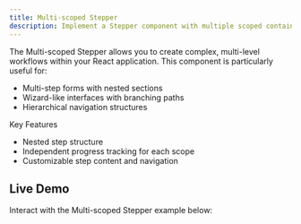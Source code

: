 ```yaml
---
title: Multi-scoped Stepper
description: Implement a Stepper component with multiple scoped containers for advanced UI workflows.
---
```


The Multi-scoped Stepper allows you to create complex, multi-level workflows within your React application. This component is particularly useful for:

- Multi-step forms with nested sections
- Wizard-like interfaces with branching paths
- Hierarchical navigation structures

Key Features

- Nested step structure
- Independent progress tracking for each scope
- Customizable step content and navigation

## Live Demo

Interact with the Multi-scoped Stepper example below:

<DemoViewer
  src="https://stackblitz.com/edit/vitejs-vite-exzrwe?embed=1&file=src%2FApp.tsx&hideNavigation=1&view=preview"
  title="Multi-scoped Stepper Demo"
/>
